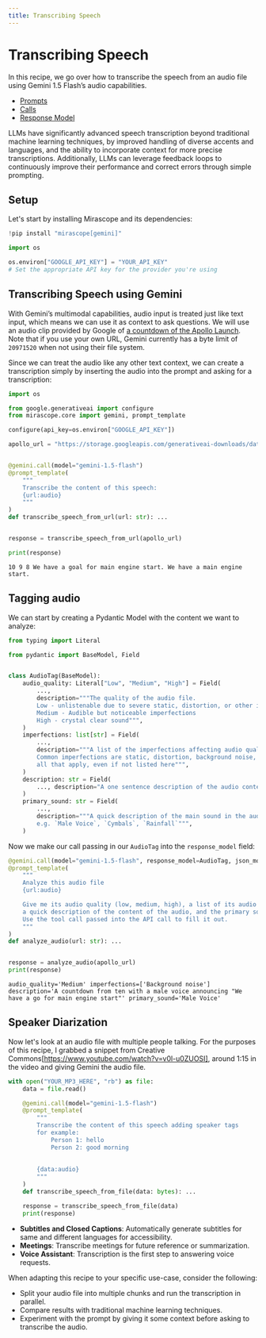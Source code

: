 ```yaml
---
title: Transcribing Speech
---
```


# Transcribing Speech

In this recipe, we go over how to transcribe the speech from an audio file using Gemini 1.5 Flash’s audio capabilities.

<Info title="Mirascope Concepts Used" collapsible={true} defaultCollapsed={true}>
<ul>
<li><a href="/docs/mirascope/learn/prompts/">Prompts</a></li>
<li><a href="/docs/mirascope/learn/calls/">Calls</a></li>
<li><a href="/docs/mirascope/learn/response_models/">Response Model</a></li>
</ul>
</Info>

<Note title="Background">
<p>
LLMs have significantly advanced speech transcription beyond traditional machine learning techniques, by improved handling of diverse accents and languages, and the ability to incorporate context for more precise transcriptions. Additionally, LLMs can leverage feedback loops to continuously improve their performance and correct errors through simple prompting.
</p>
</Note>

## Setup

Let's start by installing Mirascope and its dependencies:


```python
!pip install "mirascope[gemini]"
```


```python
import os

os.environ["GOOGLE_API_KEY"] = "YOUR_API_KEY"
# Set the appropriate API key for the provider you're using
```

## Transcribing Speech using Gemini

With Gemini’s multimodal capabilities, audio input is treated just like text input, which means we can use it as context to ask questions. We will use an audio clip provided by Google of [a countdown of the Apollo Launch](https://storage.googleapis.com/generativeai-downloads/data/Apollo-11_Day-01-Highlights-10s.mp3). Note that if you use your own URL, Gemini currently has a byte limit of `20971520` when not using their file system.

Since we can treat the audio like any other text context, we can create a transcription simply by inserting the audio into the prompt and asking for a transcription:


```python
import os

from google.generativeai import configure
from mirascope.core import gemini, prompt_template

configure(api_key=os.environ["GOOGLE_API_KEY"])

apollo_url = "https://storage.googleapis.com/generativeai-downloads/data/Apollo-11_Day-01-Highlights-10s.mp3"


@gemini.call(model="gemini-1.5-flash")
@prompt_template(
    """
    Transcribe the content of this speech:
    {url:audio}
    """
)
def transcribe_speech_from_url(url: str): ...


response = transcribe_speech_from_url(apollo_url)

print(response)
```

    10 9 8 We have a goal for main engine start. We have a main engine start. 



## Tagging audio 

We can start by creating a Pydantic Model with the content we want to analyze:



```python
from typing import Literal

from pydantic import BaseModel, Field


class AudioTag(BaseModel):
    audio_quality: Literal["Low", "Medium", "High"] = Field(
        ...,
        description="""The quality of the audio file.
        Low - unlistenable due to severe static, distortion, or other imperfections
        Medium - Audible but noticeable imperfections
        High - crystal clear sound""",
    )
    imperfections: list[str] = Field(
        ...,
        description="""A list of the imperfections affecting audio quality, if any.
        Common imperfections are static, distortion, background noise, echo, but include
        all that apply, even if not listed here""",
    )
    description: str = Field(
        ..., description="A one sentence description of the audio content"
    )
    primary_sound: str = Field(
        ...,
        description="""A quick description of the main sound in the audio,
        e.g. `Male Voice`, `Cymbals`, `Rainfall`""",
    )
```

Now we make our call passing in our `AudioTag` into the `response_model` field:



```python
@gemini.call(model="gemini-1.5-flash", response_model=AudioTag, json_mode=True)
@prompt_template(
    """
    Analyze this audio file
    {url:audio}

    Give me its audio quality (low, medium, high), a list of its audio flaws (if any),
    a quick description of the content of the audio, and the primary sound in the audio.
    Use the tool call passed into the API call to fill it out.
    """
)
def analyze_audio(url: str): ...


response = analyze_audio(apollo_url)
print(response)
```

    audio_quality='Medium' imperfections=['Background noise'] description='A countdown from ten with a male voice announcing "We have a go for main engine start"' primary_sound='Male Voice'



## Speaker Diarization

Now let's look at an audio file with multiple people talking. For the purposes of this recipe, I grabbed a snippet from Creative Commons[https://www.youtube.com/watch?v=v0l-u0ZUOSI], around 1:15 in the video and giving Gemini the audio file.



```python
with open("YOUR_MP3_HERE", "rb") as file:
    data = file.read()

    @gemini.call(model="gemini-1.5-flash")
    @prompt_template(
        """
        Transcribe the content of this speech adding speaker tags 
        for example: 
            Person 1: hello 
            Person 2: good morning
        
        
        {data:audio}
        """
    )
    def transcribe_speech_from_file(data: bytes): ...

    response = transcribe_speech_from_file(data)
    print(response)
```


<Info title="Additional Real-World Examples">
<ul>
<li><b>Subtitles and Closed Captions</b>: Automatically generate subtitles for same and different languages for accessibility.</li>
<li><b>Meetings</b>: Transcribe meetings for future reference or summarization.</li>
<li><b>Voice Assistant</b>: Transcription is the first step to answering voice requests.</li>
</ul>
</Info>

When adapting this recipe to your specific use-case, consider the following:

- Split your audio file into multiple chunks and run the transcription in parallel.
- Compare results with traditional machine learning techniques.
- Experiment with the prompt by giving it some context before asking to transcribe the audio.

